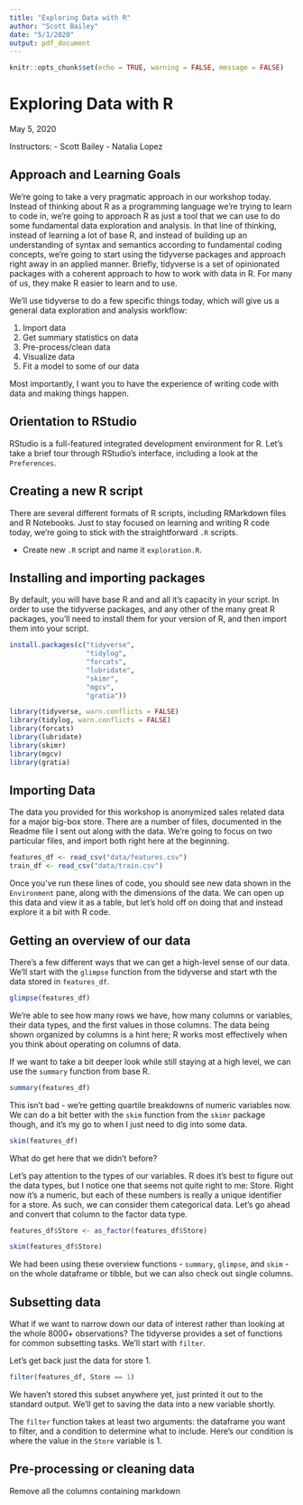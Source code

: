 ```yaml
---
title: "Exploring Data with R"
author: "Scott Bailey"
date: "5/1/2020"
output: pdf_document
---
```


```r
knitr::opts_chunk$set(echo = TRUE, warning = FALSE, message = FALSE)
```

# Exploring Data with R

May 5, 2020

Instructors:
  - Scott Bailey
  - Natalia Lopez 
  
## Approach and Learning Goals

We're going to take a very pragmatic approach in our workshop today. Instead of thinking about R as a programming language we're trying to learn to code in, we're going to approach R as just a tool that we can use to do some fundamental data exploration and analysis. In that line of thinking, instead of learning a lot of base R, and instead of building up an understanding of syntax and semantics according to fundamental coding concepts, we're going to start using the tidyverse packages and approach right away in an applied manner. Briefly, tidyverse is a set of opinionated packages with a coherent approach to how to work with data in R. For many of us, they make R easier to learn and to use.

We'll use tidyverse to do a few specific things today, which will give us a general data exploration and analysis workflow:

1. Import data
2. Get summary statistics on data
3. Pre-process/clean data
4. Visualize data
5. Fit a model to some of our data

Most importantly, I want you to have the experience of writing code with data and making things happen. 

## Orientation to RStudio

RStudio is a full-featured integrated development environment for R. Let's take a brief tour through RStudio's interface, including a look at the `Preferences`. 

## Creating a new R script

There are several different formats of R scripts, including RMarkdown files and R Notebooks. Just to stay focused on learning and writing R code today, we're going to stick with the straightforward `.R` scripts. 

* Create new `.R` script and name it `exploration.R`. 

## Installing and importing packages

By default, you will have base R and and all it's capacity in your script. In order to use the tidyverse packages, and any other of the many great R packages, you'll need to install them for your version of R, and then import them into your script. 

```r
install.packages(c("tidyverse",
                   "tidylog",
                   "forcats",
                   "lubridate",
                   "skimr",
                   "mgcv",
                   "gratia"))
```

```r
library(tidyverse, warn.conflicts = FALSE)
library(tidylog, warn.conflicts = FALSE)
library(forcats)
library(lubridate)
library(skimr)
library(mgcv)
library(gratia)
```

## Importing Data

The data you provided for this workshop is anonymized sales related data for a major big-box store. There are a number of files, documented in the Readme file I sent out along with the data. We're going to focus on two particular files, and import both right here at the beginning. 

```r
features_df <- read_csv("data/features.csv")
train_df <- read_csv("data/train.csv")
```

Once you've run these lines of code, you should see new data shown in the `Environment` pane, along with the dimensions of the data. We can open up this data and view it as a table, but let's hold off on doing that and instead explore it a bit with R code. 

## Getting an overview of our data

There's a few different ways that we can get a high-level sense of our data. We'll start with the `glimpse` function from the tidyverse and start wth the data stored in `features_df`.  

```r
glimpse(features_df)
```

We're able to see how many rows we have, how many columns or variables, their data types, and the first values in those columns. The data being shown organized by columns is a hint here; R works most effectively when you think about operating on columns of data. 

If we want to take a bit deeper look while still staying at a high level, we can use the `summary` function from base R. 

```r
summary(features_df)
```

This isn't bad - we're getting quartile breakdowns of numeric variables now. We can do a bit better with the `skim` function from the `skimr` package though, and it's my go to when I just need to dig into some data. 

```r
skim(features_df)
```

What do get here that we didn't before?

Let's pay attention to the types of our variables. R does it's best to figure out the data types, but I notice one that seems not quite right to me: Store. Right now it's a numeric, but each of these numbers is really a unique identifier for a store. As such, we can consider them categorical data. Let's go ahead and convert that column to the factor data type. 

```r
features_df$Store <- as_factor(features_df$Store)

skim(features_df$Store)
```

We had been using these overview functions - `summary`, `glimpse`, and `skim` - on the whole dataframe or tibble, but we can also check out single columns. 

## Subsetting data

What if we want to narrow down our data of interest rather than looking at the whole 8000+ observations? The tidyverse provides a set of functions for common subsetting tasks. We'll start with `filter`.

Let's get back just the data for store 1. 

```r
filter(features_df, Store == 1)
```

We haven't stored this subset anywhere yet, just printed it out to the standard output. We'll get to saving the data into a new variable shortly. 

The `filter` function takes at least two arguments: the dataframe you want to filter, and a condition to determine what to include. Here's our condition is where the value in the `Store` variable is 1. 



## Pre-processing or cleaning data

Remove all the columns containing markdown